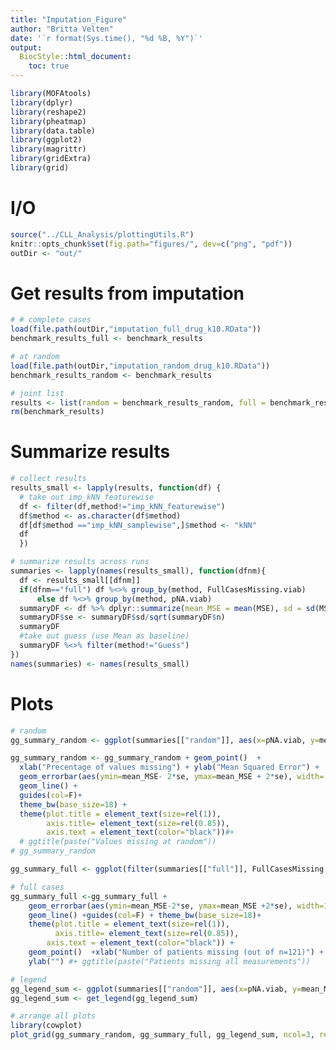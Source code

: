 ```yaml
---
title: "Imputation_Figure"
author: "Britta Velten"
date: '`r format(Sys.time(), "%d %B, %Y")`'
output:
  BiocStyle::html_document:
    toc: true
---
```


```r
library(MOFAtools)
library(dplyr)
library(reshape2)
library(pheatmap)
library(data.table)
library(ggplot2)
library(magrittr)
library(gridExtra)
library(grid)
```

# I/O
```r
source("../CLL_Analysis/plottingUtils.R")
knitr::opts_chunk$set(fig.path="figures/", dev=c("png", "pdf"))
outDir <- "out/"
```

# Get results from imputation
```r
# # complete cases
load(file.path(outDir,"imputation_full_drug_k10.RData"))
benchmark_results_full <- benchmark_results

# at random
load(file.path(outDir,"imputation_random_drug_k10.RData"))
benchmark_results_random <- benchmark_results

# joint list
results <- list(random = benchmark_results_random, full = benchmark_results_full)
rm(benchmark_results)
```

# Summarize results
```r
# collect results
results_small <- lapply(results, function(df) {
  # take out imp_kNN_featurewise
  df <- filter(df,method!="imp_kNN_featurewise")
  df$method <- as.character(df$method)
  df[df$method =="imp_kNN_samplewise",]$method <- "kNN"
  df
  })

# summarize results across runs
summaries <- lapply(names(results_small), function(dfnm){
  df <- results_small[[dfnm]]
  if(dfnm=="full") df %<>% group_by(method, FullCasesMissing.viab)
      else df %<>% group_by(method, pNA.viab)
  summaryDF <- df %>% dplyr::summarize(mean_MSE = mean(MSE), sd = sd(MSE), n = length(MSE))
  summaryDF$se <- summaryDF$sd/sqrt(summaryDF$n)
  summaryDF
  #take out guess (use Mean as baseline)
  summaryDF %<>% filter(method!="Guess")
})
names(summaries) <- names(results_small)
``` 

# Plots
```r
# random
gg_summary_random <- ggplot(summaries[["random"]], aes(x=pNA.viab, y=mean_MSE, col=method))# + ylim(c(0.0075,0.02))

gg_summary_random <- gg_summary_random + geom_point()  + 
  xlab("Precentage of values missing") + ylab("Mean Squared Error") +
  geom_errorbar(aes(ymin=mean_MSE- 2*se, ymax=mean_MSE + 2*se), width=.01) +
  geom_line() +
  guides(col=F)+
  theme_bw(base_size=18) +
  theme(plot.title = element_text(size=rel(1)),
        axis.title= element_text(size=rel(0.85)),
        axis.text = element_text(color="black"))#+
  # ggtitle(paste("Values missing at random"))
# gg_summary_random

gg_summary_full <- ggplot(filter(summaries[["full"]], FullCasesMissing.viab>1), aes(x=FullCasesMissing.viab, y=mean_MSE, col=method)) + ylim(c(0.0075,0.02))

# full cases
gg_summary_full <-gg_summary_full +
    geom_errorbar(aes(ymin=mean_MSE-2*se, ymax=mean_MSE +2*se), width=1) +
    geom_line() +guides(col=F) + theme_bw(base_size=18)+
    theme(plot.title = element_text(size=rel(1)),
          axis.title= element_text(size=rel(0.85)),
        axis.text = element_text(color="black")) +
    geom_point()  +xlab("Number of patients missing (out of n=121)") +
    ylab("") #+ ggtitle(paste("Patients missing all measurements"))

# legend
gg_legend_sum <- ggplot(summaries[["random"]], aes(x=pNA.viab, y=mean_MSE, col=method)) + geom_line() +geom_point() +theme_bw(base_size=18)
gg_legend_sum <- get_legend(gg_legend_sum)

# arrange all plots
library(cowplot)
plot_grid(gg_summary_random, gg_summary_full, gg_legend_sum, ncol=3, rel_widths = c(10,10,3), labels=c("a","b",""))#, top=textGrob("Imputation of drug response",gp=gpar(fontsize=15,font=1)))
```

